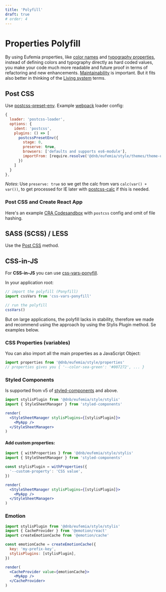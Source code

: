 ```yaml
---
title: 'Polyfill'
draft: true
# order: 4
---
```


# Properties Polyfill

By using Eufemia properties, like [color names](/uilib/usage/customisation/colors) and [typography properties](/uilib/typography), instead of defining colors and typography directly as hard coded values, you make your code much more readable and future proof in terms of refactoring and new enhancements. [Maintainability](/uilib/getting-started/maintainability) is important. But it fits also better in thinking of the [Living system](/uilib/getting-started/living-system) terms.

## Post CSS

Use [postcss-preset-env](https://github.com/csstools/postcss-preset-env). Example [webpack](https://webpack.js.org) loader config:

```js
{
  loader: 'postcss-loader',
  options: {
    ident: 'postcss',
    plugins: () => [
      postcssPresetEnv({
        stage: 0,
        preserve: true,
        browsers: ['defaults and supports es6-module'],
        importFrom: [require.resolve('@dnb/eufemia/style/themes/theme-ui/dnb-theme-properties.css')]
      })
    ]
  }
},
```

_Notes_: Use `preserve: true` so we get the calc from vars `calc(var() + var())`, to get processed for IE later with [postcss-calc](https://github.com/postcss/postcss-calc) if this is needed.

### Post CSS and Create React App

Here's an example [CRA Codesandbox](https://codesandbox.io/s/eufemia-scss-polyfill-knfpz?file=/config-overrides.js) with `postcss` config and omit of file hashing.

## SASS (SCSS) / LESS

Use the [Post CSS](/uilib/usage/customisation/styling/polyfill#post-css) method.

## CSS-in-JS

For **CSS-in-JS** you can use [css-vars-ponyfill](https://github.com/jhildenbiddle/css-vars-ponyfill).

In your application root:

```js
// import the polyfill (Ponyfill)
import cssVars from 'css-vars-ponyfill'

// run the polyfill
cssVars()
```

But on large applications, the polyfill lacks in stability, therefore we made and recommend using the approach by using the Stylis Plugin method. Se examples below.

### CSS Properties (variables)

You can also import all the main properties as a JavaScript Object:

```js
import properties from '@dnb/eufemia/style/properties'
// properties gives you { '--color-sea-green': '#007272', ... }
```

### Styled Components

Is supported from v5 of [styled-components](https://www.styled-components.com) and above.

```jsx
import stylisPlugin from '@dnb/eufemia/style/stylis'
import { StyleSheetManager } from 'styled-components'

render(
  <StyleSheetManager stylisPlugins={[stylisPlugin]}>
    <MyApp />
  </StyleSheetManager>
)
```

#### Add custom properties:

```jsx
import { withProperties } from '@dnb/eufemia/style/stylis'
import { StyleSheetManager } from 'styled-components'

const stylisPlugin = withProperties({
  '--custom-property': 'CSS value',
})

render(
  <StyleSheetManager stylisPlugins={[stylisPlugin]}>
    <MyApp />
  </StyleSheetManager>
)
```

### Emotion

```jsx
import stylisPlugin from '@dnb/eufemia/style/stylis'
import { CacheProvider } from '@emotion/react'
import createEmotionCache from '@emotion/cache'

const emotionCache = createEmotionCache({
  key: 'my-prefix-key',
  stylisPlugins: [stylisPlugin],
})

render(
  <CacheProvider value={emotionCache}>
    <MyApp />
  </CacheProvider>
)
```
